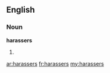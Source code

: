 ==English==
===Noun===
'''harassers'''

#{{plural of|[[harasser]]}}

[[ar:harassers]]
[[fr:harassers]]
[[my:harassers]]